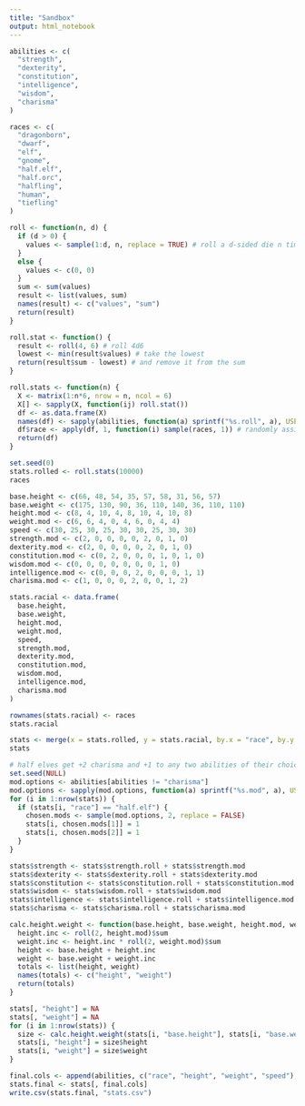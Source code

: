 ```yaml
---
title: "Sandbox"
output: html_notebook
---
```


```r
abilities <- c(
  "strength",
  "dexterity",
  "constitution",
  "intelligence",
  "wisdom",
  "charisma"
)

races <- c(  
  "dragonborn",
  "dwarf",
  "elf",
  "gnome",
  "half.elf",
  "half.orc",
  "halfling",
  "human",
  "tiefling"
)

roll <- function(n, d) {
  if (d > 0) {
    values <- sample(1:d, n, replace = TRUE) # roll a d-sided die n times
  }
  else {
    values <- c(0, 0)
  }
  sum <- sum(values)
  result <- list(values, sum)
  names(result) <- c("values", "sum")
  return(result)
}

roll.stat <- function() {
  result <- roll(4, 6) # roll 4d6
  lowest <- min(result$values) # take the lowest 
  return(result$sum - lowest) # and remove it from the sum 
}

roll.stats <- function(n) {
  X <- matrix(1:n*6, nrow = n, ncol = 6)
  X[] <- sapply(X, function(ij) roll.stat())
  df <- as.data.frame(X)
  names(df) <- sapply(abilities, function(a) sprintf("%s.roll", a), USE.NAMES = FALSE)
  df$race <- apply(df, 1, function(i) sample(races, 1)) # randomly assign race 
  return(df)
}
```

```r
set.seed(0)
stats.rolled <- roll.stats(10000)
races
```

```r
base.height <- c(66, 48, 54, 35, 57, 58, 31, 56, 57)
base.weight <- c(175, 130, 90, 36, 110, 140, 36, 110, 110)
height.mod <- c(8, 4, 10, 4, 8, 10, 4, 10, 8)
weight.mod <- c(6, 6, 4, 0, 4, 6, 0, 4, 4)
speed <- c(30, 25, 30, 25, 30, 30, 25, 30, 30)
strength.mod <- c(2, 0, 0, 0, 0, 2, 0, 1, 0)
dexterity.mod <- c(2, 0, 0, 0, 0, 2, 0, 1, 0)
constitution.mod <- c(0, 2, 0, 0, 0, 1, 0, 1, 0)
wisdom.mod <- c(0, 0, 0, 0, 0, 0, 0, 1, 0)
intelligence.mod <- c(0, 0, 0, 2, 0, 0, 0, 1, 1)
charisma.mod <- c(1, 0, 0, 0, 2, 0, 0, 1, 2)

stats.racial <- data.frame(
  base.height,
  base.weight,
  height.mod,
  weight.mod,
  speed,
  strength.mod,
  dexterity.mod,
  constitution.mod,
  wisdom.mod,
  intelligence.mod,
  charisma.mod
)

rownames(stats.racial) <- races
stats.racial
```

```r
stats <- merge(x = stats.rolled, y = stats.racial, by.x = "race", by.y = "row.names", all = TRUE)
stats
```

```r
# half elves get +2 charisma and +1 to any two abilities of their choice
set.seed(NULL)
mod.options <- abilities[abilities != "charisma"]
mod.options <- sapply(mod.options, function(a) sprintf("%s.mod", a), USE.NAMES = FALSE)
for (i in 1:nrow(stats)) {
  if (stats[i, "race"] == "half.elf") {
    chosen.mods <- sample(mod.options, 2, replace = FALSE)
    stats[i, chosen.mods[1]] = 1
    stats[i, chosen.mods[2]] = 1
  }
}
```

```r
stats$strength <- stats$strength.roll + stats$strength.mod
stats$dexterity <- stats$dexterity.roll + stats$dexterity.mod 
stats$constitution <- stats$constitution.roll + stats$constitution.mod
stats$wisdom <- stats$wisdom.roll + stats$wisdom.mod
stats$intelligence <- stats$intelligence.roll + stats$intelligence.mod
stats$charisma <- stats$charisma.roll + stats$charisma.mod
```

```r
calc.height.weight <- function(base.height, base.weight, height.mod, weight.mod) {
  height.inc <- roll(2, height.mod)$sum
  weight.inc <- height.inc * roll(2, weight.mod)$sum 
  height <- base.height + height.inc
  weight <- base.weight + weight.inc
  totals <- list(height, weight)
  names(totals) <- c("height", "weight")
  return(totals)
}

stats[, "height"] = NA
stats[, "weight"] = NA
for (i in 1:nrow(stats)) {
  size <- calc.height.weight(stats[i, "base.height"], stats[i, "base.weight"], stats[i, "height.mod"], stats[i, "weight.mod"])
  stats[i, "height"] = size$height
  stats[i, "weight"] = size$weight
}
```

```r
final.cols <- append(abilities, c("race", "height", "weight", "speed"), 0)
stats.final <- stats[, final.cols]
write.csv(stats.final, "stats.csv")
```

















